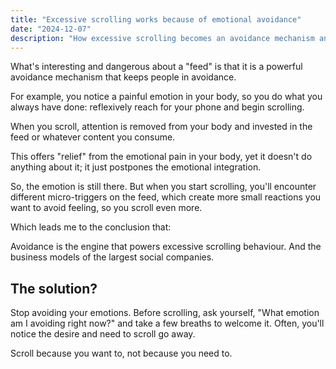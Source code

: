 ```yaml
---
title: "Excessive scrolling works because of emotional avoidance"
date: "2024-12-07"
description: "How excessive scrolling becomes an avoidance mechanism and what to do about it"
---
```


What's interesting and dangerous about a "feed" is that it is a powerful avoidance mechanism that keeps people in avoidance.

For example, you notice a painful emotion in your body, so you do what you always have done: reflexively reach for your phone and begin scrolling.

When you scroll, attention is removed from your body and invested in the feed or whatever content you consume.

This offers "relief" from the emotional pain in your body, yet it doesn't do anything about it; it just postpones the emotional integration.

So, the emotion is still there. But when you start scrolling, you'll encounter different micro-triggers on the feed, which create more small reactions you want to avoid feeling, so you scroll even more.

Which leads me to the conclusion that:

Avoidance is the engine that powers excessive scrolling behaviour. And the business models of the largest social companies.

## The solution?

Stop avoiding your emotions. Before scrolling, ask yourself, "What emotion am I avoiding right now?" and take a few breaths to welcome it. Often, you'll notice the desire and need to scroll go away. 

Scroll because you want to, not because you need to.